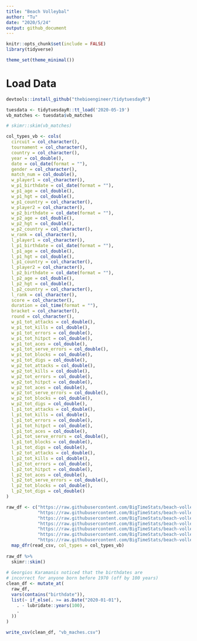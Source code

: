 ```yaml
---
title: "Beach Volleybal"
author: "Tu"
date: "2020/5/24"
output: github_document
---
```


```r
knitr::opts_chunk$set(include = FALSE)
library(tidyverse)

theme_set(theme_minimal())
```

# Load Data
```r
devtools::install_github("thebioengineer/tidytuesdayR")
```

```r
tuesdata <- tidytuesdayR::tt_load('2020-05-19')
vb_matches <- tuesdata$vb_matches
```

```r
# skimr::skim(vb_matches)
```
```r
col_types_vb <- cols(
  circuit = col_character(),
  tournament = col_character(),
  country = col_character(),
  year = col_double(),
  date = col_date(format = ""),
  gender = col_character(),
  match_num = col_double(),
  w_player1 = col_character(),
  w_p1_birthdate = col_date(format = ""),
  w_p1_age = col_double(),
  w_p1_hgt = col_double(),
  w_p1_country = col_character(),
  w_player2 = col_character(),
  w_p2_birthdate = col_date(format = ""),
  w_p2_age = col_double(),
  w_p2_hgt = col_double(),
  w_p2_country = col_character(),
  w_rank = col_character(),
  l_player1 = col_character(),
  l_p1_birthdate = col_date(format = ""),
  l_p1_age = col_double(),
  l_p1_hgt = col_double(),
  l_p1_country = col_character(),
  l_player2 = col_character(),
  l_p2_birthdate = col_date(format = ""),
  l_p2_age = col_double(),
  l_p2_hgt = col_double(),
  l_p2_country = col_character(),
  l_rank = col_character(),
  score = col_character(),
  duration = col_time(format = ""),
  bracket = col_character(),
  round = col_character(),
  w_p1_tot_attacks = col_double(),
  w_p1_tot_kills = col_double(),
  w_p1_tot_errors = col_double(),
  w_p1_tot_hitpct = col_double(),
  w_p1_tot_aces = col_double(),
  w_p1_tot_serve_errors = col_double(),
  w_p1_tot_blocks = col_double(),
  w_p1_tot_digs = col_double(),
  w_p2_tot_attacks = col_double(),
  w_p2_tot_kills = col_double(),
  w_p2_tot_errors = col_double(),
  w_p2_tot_hitpct = col_double(),
  w_p2_tot_aces = col_double(),
  w_p2_tot_serve_errors = col_double(),
  w_p2_tot_blocks = col_double(),
  w_p2_tot_digs = col_double(),
  l_p1_tot_attacks = col_double(),
  l_p1_tot_kills = col_double(),
  l_p1_tot_errors = col_double(),
  l_p1_tot_hitpct = col_double(),
  l_p1_tot_aces = col_double(),
  l_p1_tot_serve_errors = col_double(),
  l_p1_tot_blocks = col_double(),
  l_p1_tot_digs = col_double(),
  l_p2_tot_attacks = col_double(),
  l_p2_tot_kills = col_double(),
  l_p2_tot_errors = col_double(),
  l_p2_tot_hitpct = col_double(),
  l_p2_tot_aces = col_double(),
  l_p2_tot_serve_errors = col_double(),
  l_p2_tot_blocks = col_double(),
  l_p2_tot_digs = col_double()
)

raw_df <- c("https://raw.githubusercontent.com/BigTimeStats/beach-volleyball/master/data/match_archive_2000_to_2017_v2.csv",
            "https://raw.githubusercontent.com/BigTimeStats/beach-volleyball/master/data/match_update_20170729_to_20170912.csv",
            "https://raw.githubusercontent.com/BigTimeStats/beach-volleyball/master/data/match_update_20170913_to_20180314.csv",
            "https://raw.githubusercontent.com/BigTimeStats/beach-volleyball/master/data/match_update_20180315_to_20180821.csv",
            "https://raw.githubusercontent.com/BigTimeStats/beach-volleyball/master/data/match_update_20180822_to_20190409.csv",
            "https://raw.githubusercontent.com/BigTimeStats/beach-volleyball/master/data/match_update_20190410_to_20190818.csv",
            "https://raw.githubusercontent.com/BigTimeStats/beach-volleyball/master/data/match_update_20190818_to_20190902.csv") %>% 
  map_dfr(read_csv, col_types = col_types_vb)
  
raw_df %>% 
  skimr::skim()
  
# Georgios Karamanis noticed that the birthdates are 
# incorrect for anyone born before 1970 (off by 100 years)
clean_df <- mutate_at(
  raw_df,
  vars(contains("birthdate")),
  list(~ if_else(. >= as.Date("2020-01-01"),
    . - lubridate::years(100),
    .
  ))
)

```
```r

write_csv(clean_df, "vb_maches.csv")
```

